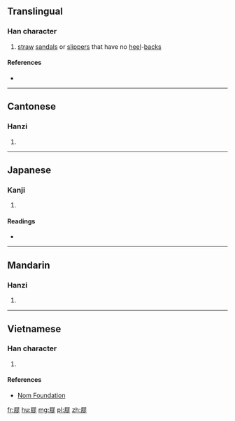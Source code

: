 ==Translingual==

===Han character===
{{Han char|rn=44|rad=尸|as=11|sn=14|four=77281|canj=SHOO|ids=⿸尸徙}}

# [[straw]] [[sandal]]s or [[slipper]]s that have no [[heel]]-[[back]]s

====References====
* {{Han ref|kx=0303.350|dkj=07791|dj=0601.290|hdz=20979.180|uh=5C63|ud=23651|bh=E1A2|bd=57762}}

----

==Cantonese==

===Hanzi===
{{yue-hanzi|jyut=[[saai2]]|y=saai2}}

# {{defn|lang=yue|sort=尸11}}

----

==Japanese==

===Kanji===
{{ja-kanji|grade=|rs=尸11}}

# {{defn|lang=ja|sort=尸11}}

====Readings====
* {{ja-readings|on=[[し]] (shi)|kun=[[ぞうり]] (zouri)}}

----

==Mandarin==

===Hanzi===
{{cmn-hanzi|pin=[[xǐ]] ([[xi3]])|wg=hsi<sup>3</sup>}}

# {{defn|lang=cmn|sort=尸11}}

----

==Vietnamese==

===Han character===
{{vi-readings|rs=尸11|hanviet=tỉ}}

# {{defn|lang=vi|sort=尸11}}

====References====
* [http://nomfoundation.org/common/nom_details.php?codepoint=5c63 Nom Foundation]

[[fr:屣]]
[[hu:屣]]
[[mg:屣]]
[[pl:屣]]
[[zh:屣]]
